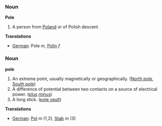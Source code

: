 ===Noun===

'''Pole'''

#A person from [[Poland]] or of Polish descent.

'''Translations'''
*[[German]]: Pole ''m'', [[Polin]] ''f''

===Noun===

'''pole'''

#An extreme point, usually magnetically or geographically. ([[North pole]], [[South pole]])
#A difference of potential between two contacts on a source of electrical power. ([[plus]] [[minus]])
#A long stick. ([[pole vault]])

'''Translations'''
*[[German]]: [[Pol]] ''m'' (1,2), [[Stab]] ''m'' (3)